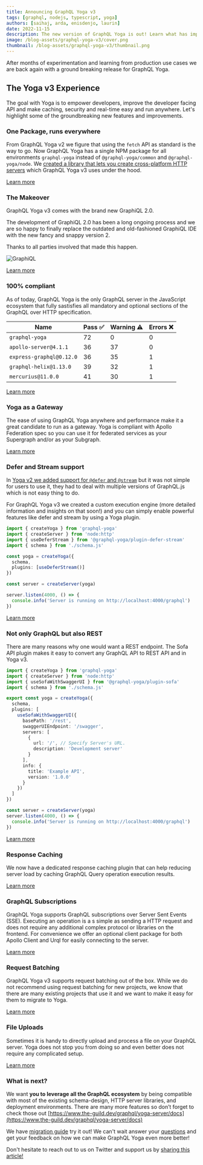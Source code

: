 ```yaml
---
title: Announcing GraphQL Yoga v3
tags: [graphql, nodejs, typescript, yoga]
authors: [saihaj, arda, enisdenjo, laurin]
date: 2022-11-15
description: The new version of GraphQL Yoga is out! Learn what has improved and what is new!
image: /blog-assets/graphql-yoga-v3/cover.png
thumbnail: /blog-assets/graphql-yoga-v3/thumbnail.png
---
```


After months of experimentation and learning from production use cases we are back again with a ground breaking release for GraphQL Yoga.

## The Yoga v3 Experience

The goal with Yoga is to empower developers, improve the developer facing API and make caching, security and real-time easy and run anywhere.
Let's highlight some of the groundbreaking new features and improvements.

### One Package, runs everywhere

From GraphQL Yoga v2 we figure that using the `fetch` API as standard is the way to go.
Now GraphQL Yoga has a single NPM package for all environments `graphql-yoga` instead of `@graphql-yoga/common` and `@graphql-yoga/node`.
We [created a library that lets you create cross-platform HTTP servers](https://the-guild.dev/blog/fetch-for-servers) which GraphQL Yoga v3 uses under the hood.

[Learn more](https://the-guild.dev/graphql/yoga-server/docs)

### The Makeover

GraphQL Yoga v3 comes with the brand new GraphiQL 2.0.

The development of GraphiQL 2.0 has been a long ongoing process and we are so happy to finally replace the outdated and old-fashioned GraphiQL IDE with the new fancy and snappy version 2.

Thanks to all parties involved that made this happen.

![GraphiQL](https://raw.githubusercontent.com/graphql/graphiql/main/packages/graphiql/resources/graphiql.png)

[Learn more](https://the-guild.dev/graphql/yoga-server/docs/features/graphiql)

### 100% compliant

As of today, GraphQL Yoga is the only GraphQL server in the JavaScript ecosystem that fully sastisfies all mandatory and optional sections of the GraphQL over HTTP specification.

| Name                     | Pass ✅ | Warning ⚠️ | Errors ❌ |
| ------------------------ | ------- | ---------- | --------- |
| `graphql-yoga`           | 72      | 0          | 0         |
| `apollo-server@4.1.1`    | 36      | 37         | 0         |
| `express-graphql@0.12.0` | 36      | 35         | 1         |
| `graphql-helix@1.13.0`   | 39      | 32         | 1         |
| `mercurius@11.0.0`       | 41      | 30         | 1         |

[Learn more](https://github.com/graphql/graphql-http/tree/master/implementations/graphql-yoga)

### Yoga as a Gateway

The ease of using GraphQL Yoga anywhere and performance make it a great candidate to run as a gateway.
Yoga is compliant with Apollo Federation spec so you can use it for federated services as your Supergraph and/or as your Subgraph.

[Learn more](https://the-guild.dev/graphql/yoga-server/docs/features/apollo-federation)

### Defer and Stream support

In [Yoga v2 we added support for `@defer` and `@stream`](https://the-guild.dev/blog/announcing-graphql-yoga-v2#graphql-features-from-the-future) but it was not simple for users to use it, they had to deal with multiple versions of GraphQL.js which is not easy thing to do.

For GraphQL Yoga v3 we created a custom execution engine (more detailed information and insights on that soon!) and you can simply enable powerful features like defer and stream by using a Yoga plugin.

```ts
import { createYoga } from 'graphql-yoga'
import { createServer } from 'node:http'
import { useDeferStream } from '@graphql-yoga/plugin-defer-stream'
import { schema } from './schema.js'

const yoga = createYoga({
  schema,
  plugins: [useDeferStream()]
})

const server = createServer(yoga)

server.listen(4000, () => {
  console.info('Server is running on http://localhost:4000/graphql')
})
```

[Learn more](https://the-guild.dev/graphql/yoga-server/docs/features/defer-stream)

### Not only GraphQL but also REST

There are many reasons why one would want a REST endpoint.
The Sofa API plugin makes it easy to convert any GraphQL API to REST API and in Yoga v3.

```ts
import { createYoga } from 'graphql-yoga'
import { createServer } from 'node:http'
import { useSofaWithSwaggerUI } from '@graphql-yoga/plugin-sofa'
import { schema } from './schema.js'

export const yoga = createYoga({
  schema,
  plugins: [
    useSofaWithSwaggerUI({
      basePath: '/rest',
      swaggerUIEndpoint: '/swagger',
      servers: [
        {
          url: '/', // Specify Server's URL.
          description: 'Development server'
        }
      ],
      info: {
        title: 'Example API',
        version: '1.0.0'
      }
    })
  ]
})

const server = createServer(yoga)
server.listen(4000, () => {
  console.info('Server is running on http://localhost:4000/graphql')
})
```

[Learn more](https://the-guild.dev/graphql/yoga-server/docs/features/sofa-api)

### Response Caching

We now have a dedicated response caching plugin that can help reducing server load by caching GraphQL Query operation execution results.

[Learn more](https://the-guild.dev/graphql/yoga-server/docs/features/response-caching)

### GraphQL Subscriptions

GraphQL Yoga supports GraphQL subscriptions over Server Sent Events (SSE).
Executing an operation is a s simple as sending a HTTP request and does not require any additional complex protocol or libraries on the frontend.
For convenience we offer an optional client package for both Apollo Client and Urql for easily connecting to the server.

[Learn more](https://the-guild.dev/graphql/yoga-server/docs/features/subscriptions)

### Request Batching

GraphQL Yoga v3 supports request batching out of the box.
While we do not recommend using request batching for new projects, we know that there are many existing projects that use it and we want to make it easy for them to migrate to Yoga.

[Learn more](https://the-guild.dev/graphql/yoga-server/docs/features/request-batching)

### File Uploads

Sometimes it is handy to directly upload and process a file on your GraphQL server.
Yoga does not stop you from doing so and even better does not require any complicated setup.

[Learn more](https://the-guild.dev/graphql/yoga-server/docs/features/file-uploads)

### What is next?

We want **you to leverage all the GraphQL ecosystem** by being compatible with most of the existing schema-design, HTTP server libraries, and deployment environments. There are many more features so don’t forget to check those out [https://www.the-guild.dev/graphql/yoga-server/docs](https://www.the-guild.dev/graphql/yoga-server/docs)

We have [migration guide](https://www.the-guild.dev/graphql/yoga-server/v3/migration/migration-from-yoga-v2) try it out!
We can't wait answer your [questions](https://github.com/dotansimha/graphql-yoga/discussions) and get your feedback on how we can make GraphQL Yoga even more better!

Don't hesitate to reach out to us on Twitter and support us by [sharing this article!](https://twitter.com/intent/tweet?text=Check%20out%20GraphQL%20Yoga%20v3%20by%20%40TheGuildDev%20-%20http%3A//the-guild.dev/blog/graphql-yoga-v3%0A)
